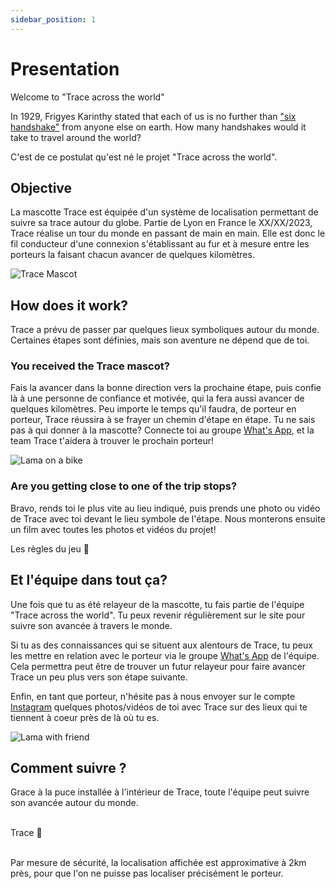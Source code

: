 ```yaml
---
sidebar_position: 1
---
```



# Presentation

Welcome to "Trace across the world"

In 1929, Frigyes Karinthy stated that each of us is no further than ["six handshake"](https://en.wikipedia.org/wiki/Six_degrees_of_separation) from anyone else on earth. 
How many handshakes would it take to travel around the world?

C'est de ce postulat qu'est né le projet "Trace across the world".

## Objective

La mascotte Trace est équipée d'un système de localisation permettant de suivre sa trace autour du globe. Partie de Lyon en France le XX/XX/2023, Trace réalise un tour du monde en passant de main en main. Elle est donc le fil conducteur d'une connexion s'établissant au fur et à mesure entre les porteurs la faisant chacun avancer de quelques kilomètres.

<div style={{ display: "flex", justifyContent: "center" }}>
  <img src="/img/Mascotte/Resize/tracefullbodydetoure.svg" alt="Trace Mascot" />
</div>

## How does it work?

Trace a prévu de passer par quelques lieux symboliques autour du monde. Certaines étapes sont définies, mais son aventure ne dépend que de toi.

### You received the Trace mascot?

Fais la avancer dans la bonne direction vers la prochaine étape, puis confie là à une personne de confiance et motivée, qui la fera aussi avancer de quelques kilomètres.
Peu importe le temps qu'il faudra, de porteur en porteur, Trace réussira à se frayer un chemin d'étape en étape.
Tu ne sais pas à qui donner à la mascotte? Connecte toi au groupe [What's App](https://chat.whatsapp.com/FKwW0q23yVk3OdKNKAxGnE), et la team Trace t'aidera à trouver le prochain porteur!

<div style={{ display: "flex", justifyContent: "center" }}>
  <img src="/img/Mascotte/Resize/lama-on-a-bike.svg" alt="Lama on a bike" />
</div>

### Are you getting close to one of the trip stops?

Bravo, rends toi le plus vite au lieu indiqué, puis prends une photo ou vidéo de Trace avec toi devant le lieu symbole de l'étape. Nous monterons ensuite un film avec toutes les photos et vidéos du projet!

<div className="custom-container" style={{ display: "flex", justifyContent: "center" }}>
  <Link
    className="button button--secondary button--lg"
    style={{ width: "auto", textAlign: "center", backgroundColor: "#eaeaea"}}
    to="/docs/Rules">
    Les règles du jeu 📜
  </Link>
</div>

## Et l'équipe dans tout ça?

Une fois que tu as été relayeur de la mascotte, tu fais partie de l'équipe "Trace across the world". Tu peux revenir régulièrement sur le site pour suivre son avancée à travers le monde.

Si tu as des connaissances qui se situent aux alentours de Trace, tu peux les mettre en relation avec le porteur via le groupe [What's App](https://chat.whatsapp.com/FKwW0q23yVk3OdKNKAxGnE) de l'équipe. Cela permettra peut être de trouver un futur relayeur pour faire avancer Trace un peu plus vers son étape suivante.

Enfin, en tant que porteur, n'hésite pas à nous envoyer sur le compte <a href="https://www.instagram.com/traceacrosstheworld/" target="_blank" rel="noopener noreferrer">Instagram</a> quelques photos/vidéos de toi avec Trace sur des lieux qui te tiennent à coeur près de là où tu es.

<div style={{ display: "flex", justifyContent: "center" }}>
  <img src="/img/Mascotte/Resize/lama-with-friends.svg" alt="Lama with friend" />
</div>

## Comment suivre ?

Grace à la puce installée à l'intérieur de Trace, toute l'équipe peut suivre son avancée autour du monde.

<br/>

<div className="custom-container" style={{ display: "flex", justifyContent: "center" }}>
  <Link
    className="button button--secondary button--lg"
    style={{ width: "auto", textAlign: "center", backgroundColor: "#eaeaea"}}
    to="/docs/Itinerary">
    Trace 🧭
  </Link>
</div>

<br/>

Par mesure de sécurité, la localisation affichée est approximative à 2km près, pour que l'on ne puisse pas localiser précisément le porteur.

